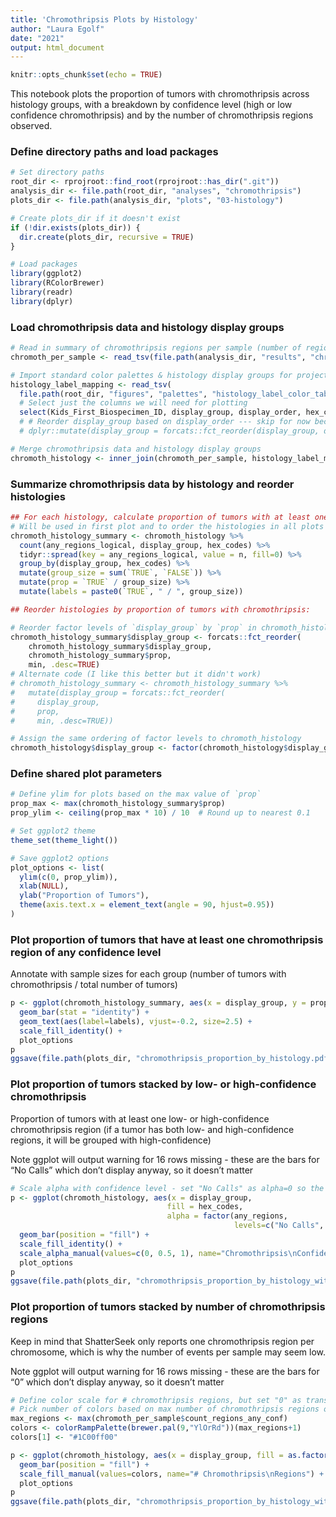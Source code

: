 ```yaml
---
title: 'Chromothripsis Plots by Histology'
author: "Laura Egolf"
date: "2021"
output: html_document
---
```


```r
knitr::opts_chunk$set(echo = TRUE)
```

This notebook plots the proportion of tumors with chromothripsis across histology groups, with a breakdown by confidence level (high or low confidence chromothripsis) and by the number of chromothripsis regions observed. 

### Define directory paths and load packages

```r
# Set directory paths
root_dir <- rprojroot::find_root(rprojroot::has_dir(".git"))
analysis_dir <- file.path(root_dir, "analyses", "chromothripsis")
plots_dir <- file.path(analysis_dir, "plots", "03-histology")

# Create plots_dir if it doesn't exist
if (!dir.exists(plots_dir)) {
  dir.create(plots_dir, recursive = TRUE)
}

# Load packages
library(ggplot2)
library(RColorBrewer)
library(readr)
library(dplyr)
```


### Load chromothripsis data and histology display groups

```r
# Read in summary of chromothripsis regions per sample (number of regions for each confidence level)
chromoth_per_sample <- read_tsv(file.path(analysis_dir, "results", "chromothripsis_summary_per_sample.txt"))

# Import standard color palettes & histology display groups for project
histology_label_mapping <- read_tsv(
  file.path(root_dir, "figures", "palettes", "histology_label_color_table.tsv")) %>% 
  # Select just the columns we will need for plotting
  select(Kids_First_Biospecimen_ID, display_group, display_order, hex_codes)  
  # # Reorder display_group based on display_order --- skip for now because I'm ordering based on chromothripsis data
  # dplyr::mutate(display_group = forcats::fct_reorder(display_group, display_order))

# Merge chromothripsis data and histology display groups
chromoth_histology <- inner_join(chromoth_per_sample, histology_label_mapping, by="Kids_First_Biospecimen_ID")
```


### Summarize chromothripsis data by histology and reorder histologies
```r
## For each histology, calculate proportion of tumors with at least one chromothripsis region (`prop`)
# Will be used in first plot and to order the histologies in all plots
chromoth_histology_summary <- chromoth_histology %>%
  count(any_regions_logical, display_group, hex_codes) %>%
  tidyr::spread(key = any_regions_logical, value = n, fill=0) %>%
  group_by(display_group, hex_codes) %>%
  mutate(group_size = sum(`TRUE`, `FALSE`)) %>%
  mutate(prop = `TRUE` / group_size) %>%
  mutate(labels = paste0(`TRUE`, " / ", group_size)) 

## Reorder histologies by proportion of tumors with chromothripsis:

# Reorder factor levels of `display_group` by `prop` in chromoth_histology_summary
chromoth_histology_summary$display_group <- forcats::fct_reorder(
    chromoth_histology_summary$display_group,
    chromoth_histology_summary$prop,
    min, .desc=TRUE)
# Alternate code (I like this better but it didn't work)
# chromoth_histology_summary <- chromoth_histology_summary %>%
#   mutate(display_group = forcats::fct_reorder(
#     display_group,
#     prop,
#     min, .desc=TRUE))  

# Assign the same ordering of factor levels to chromoth_histology 
chromoth_histology$display_group <- factor(chromoth_histology$display_group, levels=levels(chromoth_histology_summary$display_group))
```

### Define shared plot parameters
```r
# Define ylim for plots based on the max value of `prop` 
prop_max <- max(chromoth_histology_summary$prop)
prop_ylim <- ceiling(prop_max * 10) / 10  # Round up to nearest 0.1

# Set ggplot2 theme
theme_set(theme_light())

# Save ggplot2 options
plot_options <- list(
  ylim(c(0, prop_ylim)),
  xlab(NULL),
  ylab("Proportion of Tumors"),
  theme(axis.text.x = element_text(angle = 90, hjust=0.95))
)
```

### Plot proportion of tumors that have at least one chromothripsis region of any confidence level

Annotate with sample sizes for each group (number of tumors with chromothripsis / total number of tumors)

```r
p <- ggplot(chromoth_histology_summary, aes(x = display_group, y = prop, fill = hex_codes)) +
  geom_bar(stat = "identity") +
  geom_text(aes(label=labels), vjust=-0.2, size=2.5) + 
  scale_fill_identity() +
  plot_options
p
ggsave(file.path(plots_dir, "chromothripsis_proportion_by_histology.pdf"), p, width=7, height=7)
```


### Plot proportion of tumors stacked by low- or high-confidence chromothripsis 

Proportion of tumors with at least one low- or high-confidence chromothripsis region (if a tumor has both low- and high-confidence regions, it will be grouped with high-confidence)

Note ggplot will output warning for 16 rows missing - these are the bars for "No Calls" which don't display anyway, so it doesn't matter

```r
# Scale alpha with confidence level - set "No Calls" as alpha=0 so the bar doesn't show
p <- ggplot(chromoth_histology, aes(x = display_group, 
                                   fill = hex_codes, 
                                   alpha = factor(any_regions, 
                                                  levels=c("No Calls", "Low Confidence", "High Confidence")))) +
  geom_bar(position = "fill") +
  scale_fill_identity() +
  scale_alpha_manual(values=c(0, 0.5, 1), name="Chromothripsis\nConfidence Level") +
  plot_options
p
ggsave(file.path(plots_dir, "chromothripsis_proportion_by_histology_withConfidence.pdf"), p, width=7, height=7)
```


### Plot proportion of tumors stacked by number of chromothripsis regions 

Keep in mind that ShatterSeek only reports one chromothripsis region per chromosome, which is why the number of events per sample may seem low.

Note ggplot will output warning for 16 rows missing - these are the bars for "0" which don't display anyway, so it doesn't matter

```r
# Define color scale for # chromothripsis regions, but set "0" as transparent so the bar doesn't show
# Pick number of colors based on max number of chromothripsis regions observed
max_regions <- max(chromoth_per_sample$count_regions_any_conf)
colors <- colorRampPalette(brewer.pal(9,"YlOrRd"))(max_regions+1)
colors[1] <- "#1C00ff00"

p <- ggplot(chromoth_histology, aes(x = display_group, fill = as.factor(count_regions_any_conf))) +
  geom_bar(position = "fill") +
  scale_fill_manual(values=colors, name="# Chromothripsis\nRegions") +
  plot_options
p
ggsave(file.path(plots_dir, "chromothripsis_proportion_by_histology_withCount.pdf"), p, width=7, height=7)
```

